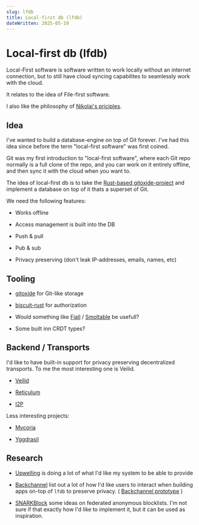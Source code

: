 ```yaml
---
slug: lfdb
title: Local-first db (lfdb)
dateWritten: 2025-05-19
---
```


# Local-first db (lfdb)

Local-First software is software written to work locally without an internet connection,
but to still have cloud syncing capabilites to seamlessly work with the cloud.

It relates to the idea of File-first software.

I also like the philosophy of [Nikolai's priciples](https://chaser.eth.link/nikolais-principles).

## Idea

I've wanted to build a database-engine on top of Git forever.
I've had this idea since before the term "local-first software" was first coined.

Git was my first introduction to "local-first software",
where each Git repo normally is a full clone of the repo,
and you can work on it entirely offline,
and then sync it with the cloud when you want to.

The idea of local-first db is to take the 
[Rust-based gitoxide-project](https://github.com/GitoxideLabs/gitoxide)
and implement a database on top of it thats a superset of Git.

We need the following features:

- Works offline

- Access management is built into the DB

- Push & pull

- Pub & sub

- Privacy preserving (don't leak IP-addresses, emails, names, etc)

## Tooling

- [gitoxide](https://github.com/GitoxideLabs/gitoxide) for Git-like storage

- [biscuit-rust](https://github.com/eclipse-biscuit/biscuit-rust) for authorization

- Would something like [Fjall](https://github.com/fjall-rs/fjall?tab=readme-ov-file) / [Smoltable](https://github.com/marvin-j97/smoltable?tab=readme-ov-file) be usefull?

- Some built inn CRDT types?

## Backend / Transports

I'd like to have built-in support for privacy preserving decentralized transports.
To me the most interesting one is Veilid.


- [Veilid](https://veilid.com/)

- [Reticulum](https://reticulum.network/)

- [I2P](https://geti2p.net/en/)

Less interesting projects:

- [Mycoria](https://mycoria.org/)

- [Yggdrasil](https://yggdrasil-network.github.io/about.html)


## Research

- [Upwelling](https://www.inkandswitch.com/upwelling/) is doing a lot of what I'd like my system to be able to provide

- [Backchannel](https://www.inkandswitch.com/backchannel/) list out a lot of how I'd
like users to interact when building apps on-top of `lfdb` to preserve privacy.
( [Backchannel prototype](https://github.com/inkandswitch/backchannel) )

- [SNARKBlock](https://github.com/rozbb/snarkblock) some ideas on federated anonymous blocklists.
I'm not sure if that exactly how I'd like to implement it,
but it can be used as inspiration.


